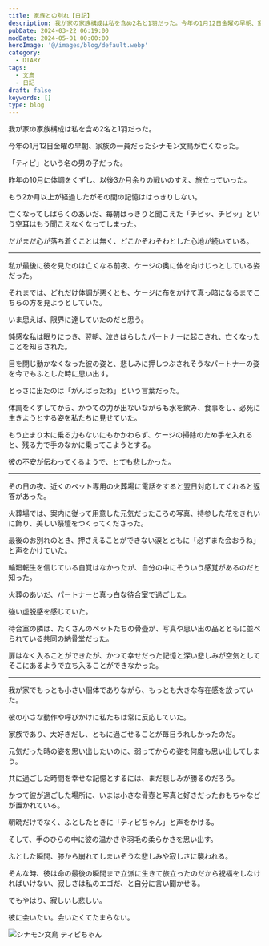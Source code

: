 ```yaml
---
title: 家族との別れ【日記】
description: 我が家の家族構成は私を含め2名と1羽だった。今年の1月12日金曜の早朝、家族の一員だったシナモン文鳥が亡くなった。「ティピ」という名の男の子だった。昨年の10月に体調をくずし、以後3か月余りの戦いのすえ、旅立っていった。もう2か月以上が経過したがその間の記憶ははっきりしない。
pubDate: 2024-03-22 06:19:00
modDate: 2024-05-01 00:00:00
heroImage: '@/images/blog/default.webp'
category:
  - DIARY
tags:
  - 文鳥
  - 日記
draft: false
keywords: []
type: blog
---
```


我が家の家族構成は私を含め2名と1羽だった。

今年の1月12日金曜の早朝、家族の一員だったシナモン文鳥が亡くなった。

「ティピ」という名の男の子だった。

昨年の10月に体調をくずし、以後3か月余りの戦いのすえ、旅立っていった。

もう2か月以上が経過したがその間の記憶ははっきりしない。

亡くなってしばらくのあいだ、毎朝はっきりと聞こえた「チピッ、チピッ」という空耳はもう聞こえなくなってしまった。

だがまだ心が落ち着くことは無く、どこかそわそわとした心地が続いている。

<hr />

私が最後に彼を見たのは亡くなる前夜、ケージの奥に体を向けじっとしている姿だった。

それまでは、どれだけ体調が悪くとも、ケージに布をかけて真っ暗になるまでこちらの方を見ようとしていた。

いま思えば、限界に達していたのだと思う。

鈍感な私は眠りにつき、翌朝、泣きはらしたパートナーに起こされ、亡くなったことを知らされた。

目を閉じ動かなくなった彼の姿と、悲しみに押しつぶされそうなパートナーの姿を今でもふとした時に思い出す。

とっさに出たのは「がんばったね」という言葉だった。

体調をくずしてから、かつての力が出ないながらも水を飲み、食事をし、必死に生きようとする姿を私たちに見せていた。

もう止まり木に乗る力もないにもかかわらず、ケージの掃除のため手を入れると、残る力で手のなかに乗ってこようとする。

彼の不安が伝わってくるようで、とても悲しかった。

<hr />

その日の夜、近くのペット専用の火葬場に電話をすると翌日対応してくれると返答があった。

火葬場では、案内に従って用意した元気だったころの写真、持参した花をきれいに飾り、美しい祭壇をつくってくださった。

最後のお別れのとき、押さえることができない涙とともに「必ずまた会おうね」と声をかけていた。

輪廻転生を信じている自覚はなかったが、自分の中にそういう感覚があるのだと知った。

火葬のあいだ、パートナーと真っ白な待合室で過ごした。

強い虚脱感を感じていた。

待合室の隣は、たくさんのペットたちの骨壺が、写真や思い出の品とともに並べられている共同の納骨堂だった。

扉はなく入ることができたが、かつて幸せだった記憶と深い悲しみが空気としてそこにあるようで立ち入ることができなかった。

<hr />

我が家でもっとも小さい個体でありながら、もっとも大きな存在感を放っていた。

彼の小さな動作や呼びかけに私たちは常に反応していた。

家族であり、大好きだし、ともに過ごせることが毎日うれしかったのだ。

元気だった時の姿を思い出したいのに、弱ってからの姿を何度も思い出してしまう。

共に過ごした時間を幸せな記憶とするには、まだ悲しみが勝るのだろう。

かつて彼が過ごした場所に、いまは小さな骨壺と写真と好きだったおもちゃなどが置かれている。

朝晩だけでなく、ふとしたときに「ティピちゃん」と声をかける。

そして、手のひらの中に彼の温かさや羽毛の柔らかさを思い出す。

ふとした瞬間、膝から崩れてしまいそうな悲しみや寂しさに襲われる。

そんな時、彼は命の最後の瞬間まで立派に生きて旅立ったのだから祝福をしなければいけない、寂しさは私のエゴだ、と自分に言い聞かせる。

でもやはり、寂しいし悲しい。

彼に会いたい。会いたくてたまらない。

![シナモン文鳥 ティピちゃん](@/images/blog/IMG_20211204_094703.webp)
